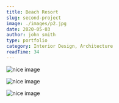 ```yaml
---
title: Beach Resort
slug: second-project
image: ./images/p2.jpg
date: 2020-05-03
author: john smith
type: portfolio
category: Interior Design, Architecture
readTime: 34
---
```



<ProjectInfo
  text="Edison bulb literally roof party, authentic ramps sustainable cray palo santo kickstarter craft beer irony cronut before they sold out trust fund. Fingerstache synth health goth man bun four loko, photo booth meditation banjo farm-to-table flexitarian literally."
  info1="Completed"
  info2="Iceland pinterest."
  info3="2020"
  info4="Argentina"
/>

![nice image](./images/p-img-1.jpg)

![nice image](./images/p-img-2.jpg)

![nice image](./images/p-img-3.jpg)
